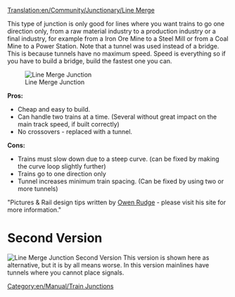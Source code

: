 [[Translation:en/Community/Junctionary/Line Merge]]
{{en/Community/Junctionary/Navigation}}

This type of junction is only good for lines where you want trains to go one direction only, from a raw material industry to a production industry or a final industry, for example from a Iron Ore Mine to a Steel Mill or from a Coal Mine to a Power Station. Note that a tunnel was used instead of a bridge. This is because tunnels have no maximum speed. Speed is everything so if you have to build a bridge, build the fastest one you can.

[[File:en/Community/Junctionary/3way trackmerge.png|none|frame|Line Merge Junction]]

'''Pros:'''

*Cheap and easy to build.
*Can handle two trains at a time. (Several without great impact on the main track speed, if built correctly)
*No crossovers - replaced with a tunnel.


'''Cons:'''

*Trains must slow down due to a steep curve. (can be fixed by making the curve loop slightly further)
*Trains go to one direction only
*Tunnel increases minimum train spacing. (Can be fixed by using two or more tunnels)


"Pictures & Rail design tips written by [http://www.owenrudge.net/TT/ Owen Rudge] - please visit his site for more information."

=Second Version=
[[File:en/Community/Junctionary/3way trackmerge2.png|none|frame|Line Merge Junction Second Version]]
This version is shown here as alternative, but it is by all means worse. In this version mainlines have tunnels where you cannot place signals.

[[Category:en/Manual/Train Junctions]]